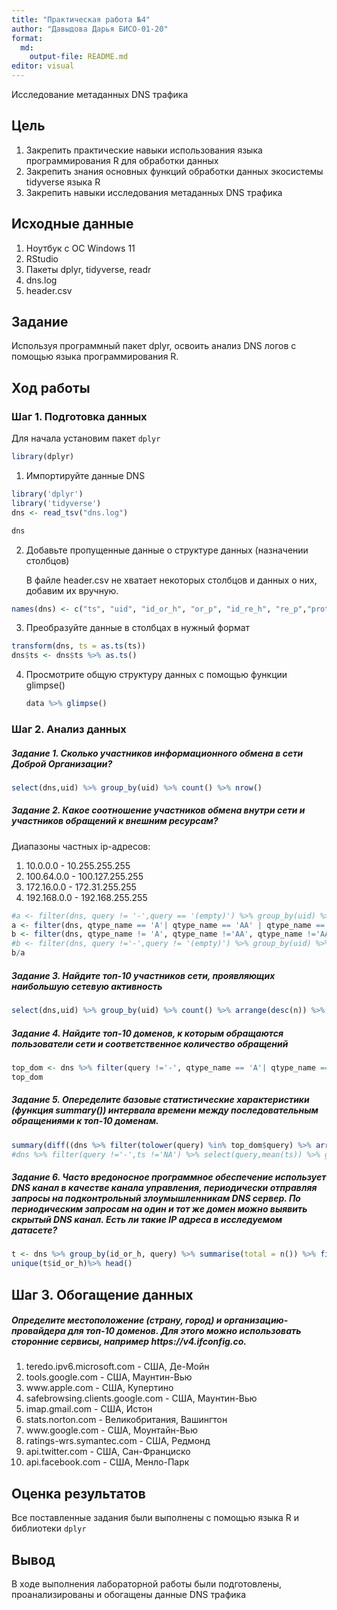 ```yaml
---
title: "Практическая работа №4"
author: "Давыдова Дарья БИСО-01-20"
format: 
  md:
    output-file: README.md
editor: visual
---
```


Исследование метаданных DNS трафика

## Цель

1.  Закрепить практические навыки использования языка программирования R для обработки данных
2.  Закрепить знания основных функций обработки данных экосистемы tidyverse языка R
3.  Закрепить навыки исследования метаданных DNS трафика

## Исходные данные

1.  Ноутбук с ОС Windows 11
2.  RStudio
3.  Пакеты dplyr, tidyverse, readr
4.  dns.log
5.  header.csv

## Задание

Используя программный пакет dplyr, освоить анализ DNS логов с помощью языка программирования R.

## Ход работы

### Шаг 1. Подготовка данных

Для начала установим пакет `dplyr`

```r
library(dplyr)
```

1.  Импортируйте данные DNS

```r
library('dplyr')
library('tidyverse')
dns <- read_tsv("dns.log")

dns
```

2.  Добавьте пропущенные данные о структуре данных (назначении столбцов)

    В файле header.csv не хватает некоторых столбцов и данных о них, добавим их вручную.

```r
names(dns) <- c("ts", "uid", "id_or_h", "or_p", "id_re_h", "re_p","proto", "trans_id","query","qclass", "qclass_name", "qtype", "qtype_name", "rcode","rcode_name", "AA", "TC","RD","RA","Z","answer","TTLs","rejected")
```

3.  Преобразуйте данные в столбцах в нужный формат

```r
transform(dns, ts = as.ts(ts))
dns$ts <- dns$ts %>% as.ts()

```

4.  Просмотрите общую структуру данных с помощью функции glimpse()

    ```r
    data %>% glimpse()
    ```

### Шаг 2. Анализ данных

##### Задание 1. Сколько участников информационного обмена в сети Доброй Организации?

```r
select(dns,uid) %>% group_by(uid) %>% count() %>% nrow()

```

##### Задание 2. Какое соотношение участников обмена внутри сети и участников обращений к внешним ресурсам?

Диапазоны частных ip-адресов:

1.  10.0.0.0 - 10.255.255.255
2.  100.64.0.0 - 100.127.255.255
3.  172.16.0.0 - 172.31.255.255
4.  192.168.0.0 - 192.168.255.255

```r
#a <- filter(dns, query != '-',query == '(empty)') %>% group_by(uid) %>% count() %>% nrow()
a <- filter(dns, qtype_name == 'A'| qtype_name == 'AA' | qtype_name =='AAA' | qtype_name == 'AAAA') %>% group_by(uid) %>% count() %>% nrow() 
b <- filter(dns, qtype_name != 'A', qtype_name !='AA', qtype_name !='AAA', qtype_name !='AAAA') %>% group_by(uid) %>% count() %>% nrow()
#b <- filter(dns, query !='-',query != '(empty)') %>% group_by(uid) %>% count() %>% nrow()
b/a
```

##### Задание 3. Найдите топ-10 участников сети, проявляющих наибольшую сетевую активность

```r
select(dns,uid) %>% group_by(uid) %>% count() %>% arrange(desc(n)) %>% head(10)

```

##### Задание 4. Найдите топ-10 доменов, к которым обращаются пользователи сети и соответственное количество обращений

```r
top_dom <- dns %>% filter(query !='-', qtype_name == 'A'| qtype_name == 'AA' | qtype_name =='AAA' | qtype_name == 'AAAA') %>% select(query) %>% group_by(query) %>% count() %>% arrange(desc(n)) %>% head(10)
top_dom
```

##### Задание 5. Опеределите базовые статистические характеристики (функция summary()) интервала времени между последовательным обращениями к топ-10 доменам.

```r

summary(diff((dns %>% filter(tolower(query) %in% top_dom$query) %>% arrange(ts))$ts))
#dns %>% filter(query !='-',ts !='NA') %>% select(query,mean(ts)) %>% group_by(query) %>% count() %>% arrange(desc(n)) %>% head(10)
```

##### Задание 6. Часто вредоносное программное обеспечение использует DNS канал в качестве канала управления, периодически отправляя запросы на подконтрольный злоумышленникам DNS сервер. По периодическим запросам на один и тот же домен можно выявить скрытый DNS канал. Есть ли такие IP адреса в исследуемом датасете?

```R
t <- dns %>% group_by(id_or_h, query) %>% summarise(total = n()) %>% filter(total > 1)
unique(t$id_or_h)%>% head()

```

## Шаг 3. Обогащение данных

##### Определите местоположение (страну, город) и организацию-провайдера для топ-10 доменов. Для этого можно использовать сторонние сервисы, например https://v4.ifconfig.co.
    
1. teredo.ipv6.microsoft.com - США, Де-Мойн
2. tools.google.com - США, Маунтин-Вью
3. www.apple.com - США, Купертино
4. safebrowsing.clients.google.com - США, Маунтин-Вью
5. imap.gmail.com - США, Истон
6. stats.norton.com - Великобритания, Вашингтон
7. www.google.com - США, Моунтайн-Вью
8. ratings-wrs.symantec.com - США, Редмонд
9. api.twitter.com - США, Сан-Франциско
10. api.facebook.com - США, Менло-Парк

## Оценка результатов

Все поставленные задания были выполнены с помощью языка R и библиотеки `dplyr`

## Вывод

В ходе выполнения лабораторной работы были подготовлены, проанализированы и обогащены данные DNS трафика
